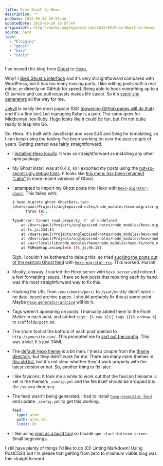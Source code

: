 ```yaml
---
title: From Ghost to Hexo
description: ""
pubDate: 2015-09-24 20:57:44
updatedDate: 2015-09-24 20:57:44
originalUrl: http://notes.anglepoised.com/2015/09/From-Ghost-to-Hexo/
source: hexo
tags:
  - "blogging"
  - "ghost"
  - "hexo"
  - "tools"
---
```


I've moved this blog from [Ghost](https://ghost.org/) to [Hexo](https://hexo.io/).

Why? I [liked Ghost's interface](/notes/trying-out-ghost/) and it's very straightforward compared with WordPress, but it has too many moving parts. I like editing posts with a real editor, or directly on GitHub for speed. Being able to hook everything up to a CI service and use pull requests makes life easier. So it's [static site generators](http://staticgen.com/) all the way for me.

[Jekyll](http://jekyllrb.com/) is easily the most popular SSG ([powering GitHub pages will do that](https://jekyllrb.com/docs/github-pages/)) and it's a fine tool, but managing Ruby is a pain. The same goes for [Middleman](https://middlemanapp.com/): too Ruby. [Hugo](http://gohugo.io/) looks like it could be fun, but I'm not quite ready to leap into Go.

So, Hexo. It's built with JavaScript and uses EJS and Swig for templating, so I can keep using the tooling I've been working on over the past couple of years. Getting started was fairly straightforward.

- I [installed Hexo locally](https://hexo.io/docs/index.html). It was as straightforward as installing any other npm package.
- My Ghost install was at 0.4.x, so I exported my posts using the [not-so-secret ugly debug tools](https://www.ghostforbeginners.com/backup-ghost-using-admin-ui/). It looks like [this menu has been renamed "Labs"](http://support.ghost.org/import-and-export-my-ghost-blog-settings-and-data/) in more recent versions of Ghost.
- I attempted to import my Ghost posts into Hexo with [`hexo-migrator-ghost`](https://www.npmjs.com/package/hexo-migrator-ghost/). This failed with:

  ```bash
  $ hexo migrate ghost GhostData.json
  /Users/paul/Projects/anglepoised-notes/node_modules/hexo-migrator-ghost/index.js:92
        throw (e);
               ^
  TypeError: Cannot read property '0' of undefined
      at /Users/paul/Projects/anglepoised-notes/node_modules/hexo-migrator-ghost/index.js:27:21
      at fs.js:334:14
      at /Users/paul/Projects/anglepoised-notes/node_modules/hexo/node_modules/nunjucks/node_modules/chokidar/node_modules/readdirp/node_modules/graceful-fs/graceful-fs.js:104:5
      at /Users/paul/Projects/anglepoised-notes/node_modules/hexo/node_modules/hexo-fs/node_modules/chokidar/node_modules/readdirp/node_modules/graceful-fs/graceful-fs.js:104:5
      at /usr/local/lib/node_modules/hexo/node_modules/hexo-fs/node_modules/chokidar/node_modules/readdirp/node_modules/graceful-fs/graceful-fs.js:104:5
      at FSReqWrap.oncomplete (fs.js:95:15)
  ```

  Sigh. I couldn't be bothered to debug this, so tried [sucking the posts out of the existing Ghost feed](https://hexo.io/docs/migration.html) with [`hexo-migrator-rss`](https://www.npmjs.com/package/hexo-migrator-rss/). This worked. Hurrah!

- Mostly, anyway. I started the Hexo server with `hexo server` and noticed a few formatting issues. I have so few posts that repairing each by hand was the most straightforward way to fix this.
- Hacking the URL from `/year/month/post/` to `/year/month/` didn't work - no date-based archive pages. I should probably fix this at some point. Maybe [`hexo-generator-archive`](https://github.com/hexojs/hexo-generator-archive) will do it.
- Tags weren't appearing on posts. I manually added them to the Front Matter in each post, and added `tags: {% raw %}{{ tags }}{% endraw %}` to `scaffolds/post.md`.
- The share tool at the bottom of each post pointed to `http://yoursite.com/`. This prompted me to [sort out the config](https://hexo.io/docs/configuration.html). This was trivial. It's just YAML.
- The [default Hexo theme](https://hexo.io/hexo-theme-landscape/) is a bit meh. I tried a couple from the [theme directory](https://hexo.io/themes/), but they didn't work for me. There are many more themes in [this old list](https://github.com/hexojs/hexo/wiki/Themes), but it's not clear whether they'd work properly with the latest version or not. So, another thing to fix later.
- I like favicons. It took me a while to work out that the favicon filename is set in the theme's `_config.yml` and the file itself should be dropped into the `/source` directory.
- The feed wasn't being generated. I had to install [`hexo-generator-feed`](https://github.com/hexojs/hexo-generator-feed) and update `_config.yml` to get this working.

  ```yaml
  feed:
    type: atom
    path: atom.xml
    limit: 20
  ```

- I like using [npm as a build tool](http://blog.keithcirkel.co.uk/how-to-use-npm-as-a-build-tool/) so I made `npm start` run `hexo server`. Small beginnings.

I still have plenty of things I'd like to do (CI! Linting Markdown! Using PostCSS!) but I'm please that getting from zero to minimum viable blog was this straightforward.
